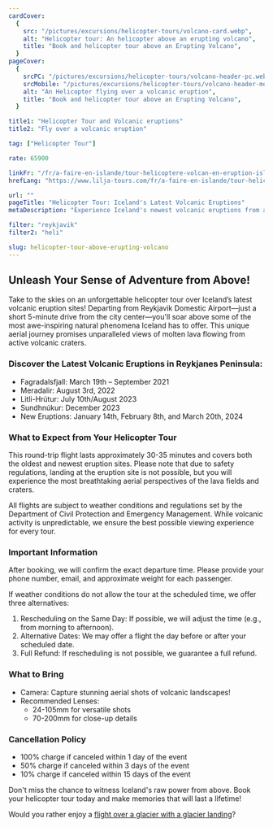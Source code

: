 ```yaml
---
cardCover:
  {
    src: "/pictures/excursions/helicopter-tours/volcano-card.webp",
    alt: "Helicopter tour: An helicopter above an erupting volcano",
    title: "Book and helicopter tour above an Erupting Volcano",
  }
pageCover:
  {
    srcPC: "/pictures/excursions/helicopter-tours/volcano-header-pc.webp",
    srcMobile: "/pictures/excursions/helicopter-tours/volcano-header-mobile.webp",
    alt: "An Helicopter flying over a volcanic eruption",
    title: "Book and helicopter tour above an Erupting Volcano",
  }

title1: "Helicopter Tour and Volcanic eruptions"
title2: "Fly over a volcanic eruption"

tag: ["Helicopter Tour"]

rate: 65900

linkFr: "/fr/a-faire-en-islande/tour-helicoptere-volcan-en-eruption-islande"
hrefLang: "https://www.lilja-tours.com/fr/a-faire-en-islande/tour-helicoptere-volcan-en-eruption-islande"

url: ""
pageTitle: "Helicopter Tour: Iceland's Latest Volcanic Eruptions"
metaDescription: "Experience Iceland's newest volcanic eruptions from above with a breathtaking helicopter tour from Reykjavik. Book your adventure now!"

filter: "reykjavik"
filter2: "heli"

slug: helicopter-tour-above-erupting-volcano
---
```


## Unleash Your Sense of Adventure from Above!

Take to the skies on an unforgettable helicopter tour over Iceland’s latest volcanic eruption sites! Departing from Reykjavik Domestic Airport—just a short 5-minute drive from the city center—you'll soar above some of the most awe-inspiring natural phenomena Iceland has to offer. This unique aerial journey promises unparalleled views of molten lava flowing from active volcanic craters.

### Discover the Latest Volcanic Eruptions in Reykjanes Peninsula:

- Fagradalsfjall: March 19th – September 2021
- Meradalir: August 3rd, 2022
- Litli-Hrútur: July 10th/August 2023
- Sundhnúkur: December 2023
- New Eruptions: January 14th, February 8th, and March 20th, 2024

### What to Expect from Your Helicopter Tour

This round-trip flight lasts approximately 30-35 minutes and covers both the oldest and newest eruption sites. Please note that due to safety regulations, landing at the eruption site is not possible, but you will experience the most breathtaking aerial perspectives of the lava fields and craters.

All flights are subject to weather conditions and regulations set by the Department of Civil Protection and Emergency Management. While volcanic activity is unpredictable, we ensure the best possible viewing experience for every tour.

### Important Information

After booking, we will confirm the exact departure time. Please provide your phone number, email, and approximate weight for each passenger.

If weather conditions do not allow the tour at the scheduled time, we offer three alternatives:

1. Rescheduling on the Same Day: If possible, we will adjust the time (e.g., from morning to afternoon).
2. Alternative Dates: We may offer a flight the day before or after your scheduled date.
3. Full Refund: If rescheduling is not possible, we guarantee a full refund.

### What to Bring

- Camera: Capture stunning aerial shots of volcanic landscapes!
- Recommended Lenses:
  - 24-105mm for versatile shots
  - 70-200mm for close-up details

### Cancellation Policy

- 100% charge if canceled within 1 day of the event
- 50% charge if canceled within 3 days of the event
- 10% charge if canceled within 15 days of the event

Don't miss the chance to witness Iceland's raw power from above. Book your helicopter tour today and make memories that will last a lifetime!

<script
  type="text/javascript"
  src="https://widgets.bokun.io/assets/javascripts/apps/build/BokunWidgetsLoader.js?bookingChannelUUID=97236c68-b945-4a96-8587-660bdc4c45fd"
  async
></script>

<div
  class="bokunWidget"
  data-src="https://widgets.bokun.io/online-sales/97236c68-b945-4a96-8587-660bdc4c45fd/experience-calendar/648263"
></div>

Would you rather enjoy a <a href="/things-to-do-iceland/helicopter-tour-above-glacier/" title="helicopter over a glacier">flight over a glacier with a glacier landing</a>?